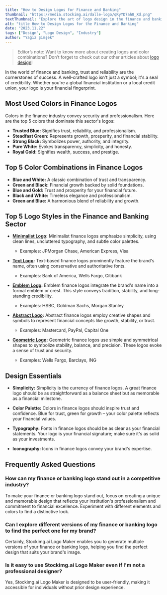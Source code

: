 ```yaml
---
title: "How to Design Logos for Finance and Banking"
thumbnail: "https://media.stockimg.ai/dalle-logo/qKyYD7ah8_Xd.png"
textThumbnail: "Explore the art of logo design in the finance and banking industry. Discover the most used colors, top color combinations, logo styles, and design essentials for creating a credible and trustworthy financial logo."
alt: "title How to Design Logos for the Finance and Banking"
date: "2023.11.22"
tags: ["Design", "Logo Design", "Industry"]
author: "Yağız Şimşek"
---
```


<CustomImage
  src="https://media.stockimg.ai/dalle-logo/qKyYD7ah8_Xd.png"
  alt="title How to Design Logos for the Finance and Banking"
/>

> Editor’s note: Want to know more about creating logos and color combinations? Don’t forget to check out our other articles about [logo design](https://stockimg.ai/blog/logo-design)!

In the world of finance and banking, trust and reliability are the cornerstones of success. A well-crafted logo isn't just a symbol; it's a seal of credibility. Whether you're a global financial institution or a local credit union, your logo is your financial fingerprint.

## Most Used Colors in Finance Logos

Colors in the finance industry convey security and professionalism. Here are the top 5 colors that dominate this sector's logos:

- **Trusted Blue:** Signifies trust, reliability, and professionalism.
- **Steadfast Green:** Represents growth, prosperity, and financial stability.
- **Strong Black:** Symbolizes power, authority, and integrity.
- **Pure White:** Evokes transparency, simplicity, and honesty.
- **Royal Gold:** Signifies wealth, success, and prestige.

## Top 5 Color Combinations in Finance Logos

- **Blue and White:** A classic combination of trust and transparency.
- **Green and Black:** Financial growth backed by solid foundations.
- **Blue and Gold:** Trust and prosperity for your financial future.
- **Black and White:** Timeless elegance and professionalism.
- **Green and Blue:** A harmonious blend of reliability and growth.

## Top 5 Logo Styles in the Finance and Banking Sector

- **[Minimalist Logo](https://stockimg.ai/blog/design/how-to-design-minimalist-logos):** Minimalist finance logos emphasize simplicity, using clean lines, uncluttered typography, and subtle color palettes.
  - Examples: JPMorgan Chase, American Express, Visa

- **[Text Logo](https://stockimg.ai/blog/design/how-to-design-text-logos):** Text-based finance logos prominently feature the brand's name, often using conservative and authoritative fonts.
  - Examples: Bank of America, Wells Fargo, Citibank

- **[Emblem Logo](https://stockimg.ai/blog/design/how-to-design-emblem-logos):** Emblem finance logos integrate the brand's name into a formal emblem or crest. This style conveys tradition, stability, and long-standing credibility. 
  - Examples: HSBC, Goldman Sachs, Morgan Stanley

- **[Abstract Logo](https://stockimg.ai/blog/design/how-to-design-abstract-logos):** Abstract finance logos employ creative shapes and symbols to represent financial concepts like growth, stability, or trust. 
  - Examples: Mastercard, PayPal, Capital One

- **[Geometric Logo](https://stockimg.ai/blog/design/how-to-design-geometric-logos):** Geometric finance logos use simple and symmetrical shapes to symbolize stability, balance, and precision. These logos evoke a sense of trust and security. 
  - Examples: Wells Fargo, Barclays, ING

## Design Essentials

- **Simplicity:** Simplicity is the currency of finance logos. A great finance logo should be as straightforward as a balance sheet but as memorable as a financial milestone.

- **Color Palette:** Colors in finance logos should inspire trust and confidence. Blue for trust, green for growth – your color palette reflects your financial values.

- **Typography:** Fonts in finance logos should be as clear as your financial statements. Your logo is your financial signature; make sure it's as solid as your investments.

- **Iconography:** Icons in finance logos convey your brand's expertise.

## Frequently Asked Questions

### How can my finance or banking logo stand out in a competitive industry?
To make your finance or banking logo stand out, focus on creating a unique and memorable design that reflects your institution's professionalism and commitment to financial excellence. Experiment with different elements and colors to find a distinctive look.

### Can I explore different versions of my finance or banking logo to find the perfect one for my brand?
Certainly, Stockimg.ai Logo Maker enables you to generate multiple versions of your finance or banking logo, helping you find the perfect design that suits your brand's image.

### Is it easy to use Stockimg.ai Logo Maker even if I'm not a professional designer?
Yes, Stockimg.ai Logo Maker is designed to be user-friendly, making it accessible for individuals without prior design experience.